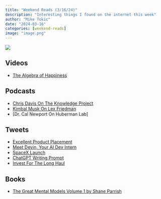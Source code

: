 ```yaml
---
title: "Weekend Reads (3/16/24)"
description: "Interesting things I found on the internet this week"
author: "Mike Tokic"
date: "2024-03-16"
categories: [weekend-reads]
image: "image.png"
---
```


![](./image.png)

## Videos

- [The Algebra of Happiness](https://www.youtube.com/watch?v=-gfEjOgxBfI)

## Podcasts

- [Chris Davis On The Knowledge Project](https://open.spotify.com/episode/6fJYHF4NOQZvoCpaCFt7lX?si=GkalASEQRzq22cxs77TYNw)
- [Kimbal Musk On Lex Friedman](https://open.spotify.com/episode/7LQzv0OKaE6KWEPPXPWuv7?si=CA0dzU35Q96xKYkIQipI0g)
- [Dr. Cal Newport On Huberman Lab]

## Tweets

- [Excellent Product Placement](https://twitter.com/heyitswindy/status/1764023423485812995?s=46&t=8Xa2BngQ9d359SJzFrCFMA)
- [Meet Devin, Your AI Dev Intern](https://twitter.com/cognition_labs/status/1767548763134964000?s=46&t=8Xa2BngQ9d359SJzFrCFMA)
- [SpaceX Launch](https://twitter.com/spacex/status/1768267464062943676?s=46&t=8Xa2BngQ9d359SJzFrCFMA)
- [ChatGPT Writing Prompt](https://twitter.com/neilpatel/status/1768645880784314626?s=46&t=8Xa2BngQ9d359SJzFrCFMA)
- [Invest For The Long Haul](https://twitter.com/thekriskay/status/1768665799638553068?s=46&t=8Xa2BngQ9d359SJzFrCFMA)

## Books

- [The Great Mental Models Volume 1 by Shane Parrish](https://www.amazon.com/Great-Mental-Models-Thinking-Concepts-ebook/dp/B07P79P8ST/ref=tmm_kin_swatch_0?_encoding=UTF8&dib_tag=se&dib=eyJ2IjoiMSJ9.nqDtFB0egHNRqbrwj7r9Q_VC72or3xvMfmy7E8Mp0Jf450tLXd7icWtUFMWvgbxO9dAyqa7WCJgjoHxY_gFVtNrfRN0jweiog60OU-ohIGe6cOiS0lNSskb-ZSLy3T-YZr62UAI1EL6NaBwfeB68kg4YW61sMl7qJdAYRlVMFg5ymByXAbbwp11EadBruMWEyWfCnPSoVU1CNUpFRnr4WUj_3IAu4Uv2sihpLbmPf1Q.wzJzOHHNv35HioL8ZTZcL1y-Tl7sbyX4KoL6E-Vge04&qid=1710597095&sr=8-1)
